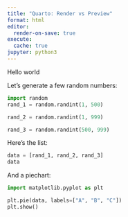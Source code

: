```yaml
---
title: "Quarto: Render vs Preview"
format: html
editor:
  render-on-save: true
execute: 
  cache: true
jupyter: python3
---
```


Hello world

Let's generate a few random numbers:

```python
import random
rand_1 = random.randint(1, 500)
```

```python
rand_2 = random.randint(1, 999)
```

```python
rand_3 = random.randint(500, 999)
```

Here's the list:

```python
data = [rand_1, rand_2, rand_3]
data
```

And a piechart:

```python
import matplotlib.pyplot as plt

plt.pie(data, labels=["A", "B", "C"])
plt.show()
```